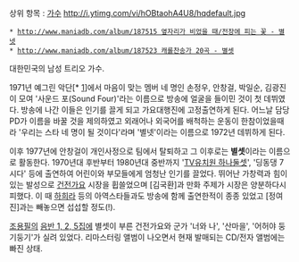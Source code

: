 상위 항목 : [[가수]]
http://i.ytimg.com/vi/hOBtaohA4U8/hqdefault.jpg
 * [[http://www.maniadb.com/album/187515 옆자리가 비었을 때/전장에 피는 꽃 - 별넷]]
 * [[http://www.maniadb.com/album/187523 캐롤찬송가 20곡 - 별셋]]

대한민국의 남성 트리오 가수.

1971년 예그린 악단[* [http://www.ntok.go.kr/ntok60/histroy/histroy09/singndance02.jsp]]에서 마음이 맞는 멤버 네 명인 손정우, 안창걸, 박일순, 김광진이 모여 '사운드 포(Sound Four)'라는 이름으로 방송에 얼굴을 들이민 것이 첫 데뷔였다. 방송에 나간 이들은 인기를 끌게 되고 가요대행진에 고정출연하게 된다. 어느날 담당 PD가 이름을 바꿀 것을 제의하였고 외래어나 외국어를 배척하는 운동이 한참이었을때라 '우리는 스타 네 명이 될 것이다'라며 '별넷'이라는 이름으로 1972년 데뷔하게 된다.

이후 1977년에 안창걸이 개인사정으로 팀에서 탈퇴하고 그 이후로는 '''별셋'''이라는 이름으로 활동한다.
1970년대 후반부터 1980년대 중반까지 '[[TV유치원 하나둘셋]]', '딩동댕 7시다' 등에 출연하여 어린이와 부모들에게 엄청난 인기를 끌었다. 뛰어난 가창력과 힘이 있는 발성으로 [[건전가요]] 시장을 휩쓸었으며 [김국환]과 만화 주제가 시장은 양분하다시피했다. 이 때 [[하희라]] 등의 아역스타들과도 방송에 함께 출연한적이 종종 있었고 [정여진]과는 빼놓으면 섭섭할 정도(!).

[[조용필]]의 [[조용필/음반 목록|음반 1, 2, 5]]집에 별셋이 부른 건전가요와 군가 '너와 나', '산마을', '어허야 둥기둥기'가 실려 있었다. 리마스터링 앨범이 나오면서 현재 발매되는 CD/전자 앨범에는 빠진 상태.
